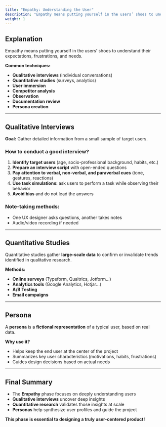 ```yaml
---
title: "Empathy: Understanding the User"
description: "Empathy means putting yourself in the users’ shoes to understand their expectations, frustrations, and needs."
weight: 1
---
```


## Explanation

Empathy means putting yourself in the users’ shoes to understand their expectations, frustrations, and needs.

**Common techniques:**

- **Qualitative interviews** (individual conversations)  
- **Quantitative studies** (surveys, analytics)  
- **User immersion**  
- **Competitor analysis**  
- **Observation**  
- **Documentation review**  
- **Persona creation**

---

## Qualitative Interviews

**Goal:** Gather detailed information from a small sample of target users.

### How to conduct a good interview?

1. **Identify target users** (age, socio-professional background, habits, etc.)  
2. **Prepare an interview script** with open-ended questions  
3. **Pay attention to verbal, non-verbal, and paraverbal cues** (tone, gestures, reactions)  
4. **Use task simulations**: ask users to perform a task while observing their behavior  
5. **Avoid bias** and do not lead the answers

### Note-taking methods:

- One UX designer asks questions, another takes notes  
- Audio/video recording if needed

---

## Quantitative Studies

Quantitative studies gather **large-scale data** to confirm or invalidate trends identified in qualitative research.

**Methods:**

- **Online surveys** (Typeform, Qualtrics, Jotform…)  
- **Analytics tools** (Google Analytics, Hotjar…)  
- **A/B Testing**  
- **Email campaigns**

---

## Persona

A **persona** is a **fictional representation** of a typical user, based on real data.

**Why use it?**

- Helps keep the end user at the center of the project  
- Summarizes key user characteristics (motivations, habits, frustrations)  
- Guides design decisions based on actual needs

---

## Final Summary

- The **Empathy** phase focuses on deeply understanding users  
- **Qualitative interviews** uncover deep insights  
- **Quantitative research** validates those insights at scale  
- **Personas** help synthesize user profiles and guide the project

**This phase is essential to designing a truly user-centered product!**

